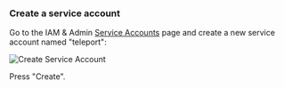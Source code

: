 ### Create a service account

Go to the IAM & Admin [Service Accounts](https://console.cloud.google.com/iam-admin/serviceaccounts)
page and create a new service account named "teleport":

![Create Service Account](../../../img/database-access/guides/cloudsql/service-account-db@2x.png)

Press "Create".
